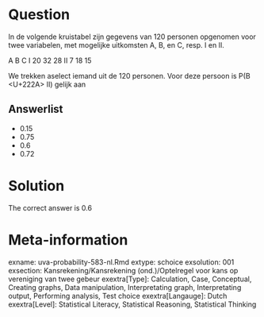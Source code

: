 Question
========

In de volgende kruistabel zijn gegevens van 120 personen opgenomen voor twee variabelen, met mogelijke uitkomsten A, B, en C, resp. I en II.

A B C
I 20 32 28
II 7 18 15

We trekken aselect iemand uit de 120 personen. Voor deze persoon is P(B <U+222A> II) gelijk aan 

Answerlist
----------
* 0.15
* 0.75
* 0.6
* 0.72

Solution
========

The correct answer is  0.6 

Meta-information
================
exname: uva-probability-583-nl.Rmd 
extype: schoice 
exsolution: 001 
exsection: Kansrekening/Kansrekening (ond.)/Optelregel voor kans op vereniging van twee gebeur
exextra[Type]: Calculation, Case, Conceptual, Creating graphs, Data manipulation, Interpretating graph, Interpretating output, Performing analysis, Test choice 
exextra[Langauge]: Dutch 
exextra[Level]: Statistical Literacy, Statistical Reasoning, Statistical Thinking 
